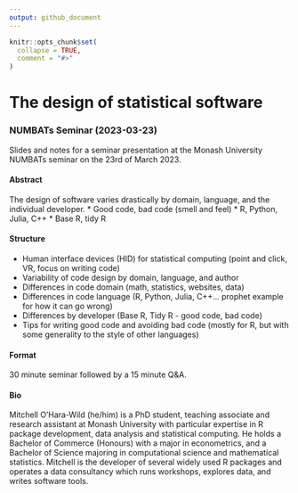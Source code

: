 ```yaml
---
output: github_document
---
```


<!-- README.md is generated from README.Rmd. Please edit that file -->

```r
knitr::opts_chunk$set(
  collapse = TRUE,
  comment = "#>"
)
```

# The design of statistical software
### NUMBATs Seminar (2023-03-23)

<!-- badges: start -->
<!-- badges: end -->

Slides and notes for a seminar presentation at the Monash University NUMBATs seminar on the 23rd of March 2023.

#### Abstract

The design of software varies drastically by domain, language, and the individual developer.
* Good code, bad code (smell and feel)
* R, Python, Julia, C++
* Base R, tidy R

#### Structure

* Human interface devices (HID) for statistical computing (point and click, VR, focus on writing code)
* Variability of code design by domain, language, and author
* Differences in code domain (math, statistics, websites, data)
* Differences in code language (R, Python, Julia, C++... prophet example for how it can go wrong)
* Differences by developer (Base R, Tidy R - good code, bad code)
* Tips for writing good code and avoiding bad code (mostly for R, but with some generality to the style of other languages)

#### Format

30 minute seminar followed by a 15 minute Q&A.

#### Bio

Mitchell O'Hara-Wild (he/him) is a PhD student, teaching associate and research assistant at Monash University with particular expertise in R package development, data analysis and statistical computing. He holds a Bachelor of Commerce (Honours) with a major in econometrics, and a Bachelor of Science majoring in computational science and mathematical statistics. Mitchell is the developer of several widely used R packages and operates a data consultancy which runs workshops, explores data, and writes software tools.
